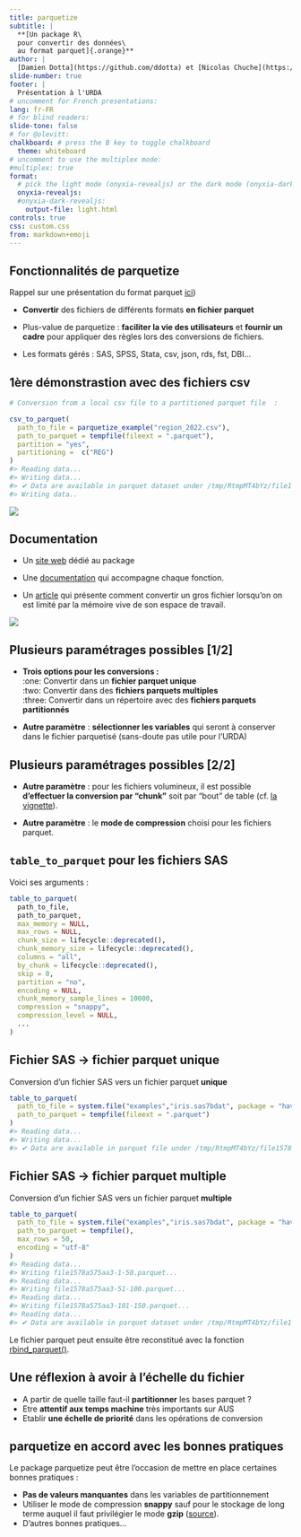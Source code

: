 ```yaml
---
title: parquetize
subtitle: |
  **[Un package R\
  pour convertir des données\
  au format parquet]{.orange}**
author: |
  [Damien Dotta](https://github.com/ddotta) et [Nicolas Chuche](https://github.com/nbc)
slide-number: true
footer: |
  Présentation à l'URDA
# uncomment for French presentations:
lang: fr-FR
# for blind readers:
slide-tone: false
# for @olevitt:
chalkboard: # press the B key to toggle chalkboard
  theme: whiteboard
# uncomment to use the multiplex mode:
#multiplex: true
format:
  # pick the light mode (onyxia-revealjs) or the dark mode (onyxia-dark-revealjs)
  onyxia-revealjs:
  #onyxia-dark-revealjs:
    output-file: light.html
controls: true
css: custom.css
from: markdown+emoji
---
```


## Fonctionnalités de parquetize

::: {.callout-note}
Rappel sur une présentation du format parquet [ici](https://www.book.utilitr.org/03_fiches_thematiques/fiche_import_fichiers_parquet))
:::

- [**Convertir**]{.orange} des fichiers de différents formats [**en fichier parquet**]{.orange}

- Plus-value de parquetize : [**faciliter la vie des utilisateurs**]{.orange} et [**fournir un cadre**]{.orange} 
pour appliquer des règles lors des conversions de fichiers.

- Les formats gérés : SAS, SPSS, Stata, csv, json, rds, fst, DBI...

## 1ère démonstrastion avec des fichiers csv

```.r
# Conversion from a local csv file to a partitioned parquet file  :

csv_to_parquet(
  path_to_file = parquetize_example("region_2022.csv"),
  path_to_parquet = tempfile(fileext = ".parquet"),
  partition = "yes",
  partitioning =  c("REG")
)
#> Reading data...
#> Writing data...
#> ✔ Data are available in parquet dataset under /tmp/RtmpMT4bYz/file157830a758fa.parquet
#> Writing data..
```

![](img/Insee_example_csv.gif)

## Documentation 

- Un [site web](https://ddotta.github.io/parquetize/) dédié au package

- Une [documentation](https://ddotta.github.io/parquetize/reference/index.html) qui accompagne chaque fonction.

- Un [article](https://ddotta.github.io/parquetize/articles/aa-conversions.html) qui présente comment convertir un gros fichier lorsqu'on on est limité par la mémoire vive de son espace de travail.

![](img/hex_parquetize.png){fig-align="center"}



## Plusieurs paramétrages possibles [1/2]

- **Trois options pour les conversions :**  
	:one: Convertir dans un [**fichier parquet unique**]{.orange}  
	:two: Convertir dans des [**fichiers parquets multiples**]{.orange}  
	:three: Convertir dans un répertoire avec des [**fichiers parquets partitionnés**]{.orange}    
	
- **Autre paramètre** : [**sélectionner les variables**]{.orange} qui seront à conserver dans le fichier parquetisé (sans-doute pas utile pour l'URDA)

## Plusieurs paramétrages possibles [2/2]

- **Autre paramètre** : pour les fichiers volumineux, il est possible [**d'effectuer la conversion par "chunk"**]{.orange} soit par "bout" de table (cf. [la vignette](https://ddotta.github.io/parquetize/articles/aa-conversions.html)).

- **Autre paramètre** : le [**mode de compression**]{.orange} choisi pour les fichiers parquet.

## `table_to_parquet` pour les fichiers SAS

Voici ses arguments :  

```.r
table_to_parquet(
  path_to_file,
  path_to_parquet,
  max_memory = NULL,
  max_rows = NULL,
  chunk_size = lifecycle::deprecated(),
  chunk_memory_size = lifecycle::deprecated(),
  columns = "all",
  by_chunk = lifecycle::deprecated(),
  skip = 0,
  partition = "no",
  encoding = NULL,
  chunk_memory_sample_lines = 10000,
  compression = "snappy",
  compression_level = NULL,
  ...
)
```

## Fichier SAS -> fichier parquet unique

Conversion d'un fichier SAS vers un fichier parquet [**unique**]{.orange}

```.r
table_to_parquet(
  path_to_file = system.file("examples","iris.sas7bdat", package = "haven"),
  path_to_parquet = tempfile(fileext = ".parquet")
)
#> Reading data...
#> Writing data...
#> ✔ Data are available in parquet file under /tmp/RtmpMT4bYz/file15781027e4d0.parquet
```

## Fichier SAS -> fichier parquet multiple

Conversion d'un fichier SAS vers un fichier parquet [**multiple**]{.orange}

```.r
table_to_parquet(
  path_to_file = system.file("examples","iris.sas7bdat", package = "haven"),
  path_to_parquet = tempfile(),
  max_rows = 50,
  encoding = "utf-8"
)
#> Reading data...
#> Writing file1578a575aa3-1-50.parquet...
#> Reading data...
#> Writing file1578a575aa3-51-100.parquet...
#> Reading data...
#> Writing file1578a575aa3-101-150.parquet...
#> Reading data...
#> ✔ Data are available in parquet dataset under /tmp/RtmpMT4bYz/file1578a575aa3/
```

Le fichier parquet peut ensuite être reconstitué avec la fonction [rbind_parquet()](https://ddotta.github.io/parquetize/reference/rbind_parquet.html).

## Une réflexion à avoir à l'échelle du fichier

- A partir de quelle taille faut-il [**partitionner**]{.orange} les bases parquet ?
- Etre [**attentif aux temps machine**]{.orange} très importants sur AUS
- Etablir [**une échelle de priorité**]{.orange} dans les opérations de conversion

## parquetize en accord avec les bonnes pratiques

Le package parquetize peut être l'occasion de mettre en place certaines bonnes pratiques :

- [**Pas de valeurs manquantes**]{.orange} dans les variables de partitionnement
- Utiliser le mode de compression [**snappy**]{.orange} sauf pour le stockage de long terme auquel il 
faut privilégier le mode [**gzip**]{.orange} ([source](https://github.com/pengfei99/ParquetDataFormat#parquet-as-long-term-storage-data-format)).
- D'autres bonnes pratiques...

